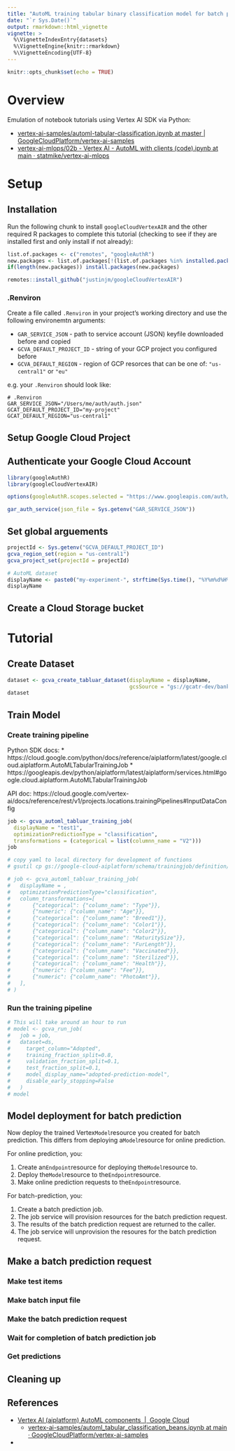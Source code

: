 ```yaml
---
title: "AutoML training tabular binary classification model for batch prediction¶"
date: "`r Sys.Date()`"
output: rmarkdown::html_vignette
vignette: >
  %\VignetteIndexEntry{datasets}
  %\VignetteEngine{knitr::rmarkdown}
  %\VignetteEncoding{UTF-8}
---
```


```r
knitr::opts_chunk$set(echo = TRUE)
```

# Overview

Emulation of notebook tutorials using Vertex AI SDK via Python: 

* [vertex-ai-samples/automl-tabular-classification.ipynb at master \| GoogleCloudPlatform/vertex-ai-samples](https://github.com/GoogleCloudPlatform/vertex-ai-samples/blob/master/notebooks/official/automl/automl-tabular-classification.ipynb)
* [vertex-ai-mlops/02b - Vertex AI - AutoML with clients (code).ipynb at main · statmike/vertex-ai-mlops](https://github.com/statmike/vertex-ai-mlops/blob/main/02b%20-%20Vertex%20AI%20-%20AutoML%20with%20clients%20(code).ipynb)


# Setup

## Installation

Run the following chunk to install `googleCloudVertexAIR` and the other required R packages to complete this tutorial (checking to see if they are installed first and only install if not already): 

```r
list.of.packages <- c("remotes", "googleAuthR")
new.packages <- list.of.packages[!(list.of.packages %in% installed.packages()[,"Package"])]
if(length(new.packages)) install.packages(new.packages)

remotes::install_github("justinjm/googleCloudVertexAIR")
``` 

### .Renviron

Create a file called `.Renviron` in your project's working directory and use the following environemtn arguments: 

* `GAR_SERVICE_JSON` - path to service account (JSON) keyfile downloaded before and copied 
* `GCVA_DEFAULT_PROJECT_ID` - string of your GCP project you configured before 
* `GCVA_DEFAULT_REGION` - region of GCP resorces that can be one of: `"us-central1"` or `"eu"` 

e.g. your `.Renviron` should look like: 

```
# .Renviron
GAR_SERVICE_JSON="/Users/me/auth/auth.json"
GCAT_DEFAULT_PROJECT_ID="my-project"
GCAT_DEFAULT_REGION="us-central1"
```

## Setup Google Cloud Project

## Authenticate your Google Cloud Account

```r
library(googleAuthR)
library(googleCloudVertexAIR)

options(googleAuthR.scopes.selected = "https://www.googleapis.com/auth/cloud-platform")

gar_auth_service(json_file = Sys.getenv("GAR_SERVICE_JSON"))
```

## Set global arguements

```r
projectId <- Sys.getenv("GCVA_DEFAULT_PROJECT_ID")
gcva_region_set(region = "us-central1")
gcva_project_set(projectId = projectId)

# AutoML dataset
displayName <- paste0("my-experiment-", strftime(Sys.time(), "%Y%m%d%H%M%S"))
displayName
```

## Create a Cloud Storage bucket

# Tutorial

## Create Dataset

```r
dataset <- gcva_create_tabluar_dataset(displayName = displayName,
                                       gcsSource = "gs://gcatr-dev/bank_marketing.csv")
dataset
```

## Train Model

### Create training pipeline

Python SDK docs: 
* https://cloud.google.com/python/docs/reference/aiplatform/latest/google.cloud.aiplatform.AutoMLTabularTrainingJob
* https://googleapis.dev/python/aiplatform/latest/aiplatform/services.html#google.cloud.aiplatform.AutoMLTabularTrainingJob

API doc: https://cloud.google.com/vertex-ai/docs/reference/rest/v1/projects.locations.trainingPipelines#InputDataConfig

```r
job <- gcva_automl_tabluar_training_job(
  displayName = "test1",
  optimizationPredictionType = "classification",
  transformations = (categorical = list(columnn_name = "V2")))
job
```

```zsh
# copy yaml to local directory for development of functions
# gsutil cp gs://google-cloud-aiplatform/schema/trainingjob/definition/automl_tabular_1.0.0.yaml .
```

```r
# job <- gcva_automl_tabluar_training_job(
#   displayName = ,
#   optimizationPredictionType="classification",
#   column_transformations=[
#       {"categorical": {"column_name": "Type"}},
#       {"numeric": {"column_name": "Age"}},
#       {"categorical": {"column_name": "Breed1"}},
#       {"categorical": {"column_name": "Color1"}},
#       {"categorical": {"column_name": "Color2"}},
#       {"categorical": {"column_name": "MaturitySize"}},
#       {"categorical": {"column_name": "FurLength"}},
#       {"categorical": {"column_name": "Vaccinated"}},
#       {"categorical": {"column_name": "Sterilized"}},
#       {"categorical": {"column_name": "Health"}},
#       {"numeric": {"column_name": "Fee"}},
#       {"numeric": {"column_name": "PhotoAmt"}},
#   ],
# )

```


### Run the training pipeline


```r
# This will take around an hour to run
# model <- gcva_run_job(
#   job = job,
#   dataset=ds,
#     target_column="Adopted",
#     training_fraction_split=0.8,
#     validation_fraction_split=0.1,
#     test_fraction_split=0.1,
#     model_display_name="adopted-prediction-model",
#     disable_early_stopping=False
#   )
# model 
```

## Model deployment for batch prediction

Now deploy the trained Vertex`Model`resource you created for batch prediction. This differs from deploying a`Model`resource for online prediction.

For online prediction, you:

1.  Create an`Endpoint`resource for deploying the`Model`resource to.
2.  Deploy the`Model`resource to the`Endpoint`resource.
3.  Make online prediction requests to the`Endpoint`resource.

For batch-prediction, you:

1.  Create a batch prediction job.
2.  The job service will provision resources for the batch prediction request.
3.  The results of the batch prediction request are returned to the caller.
4.  The job service will unprovision the resoures for the batch prediction request.

## Make a batch prediction request

### Make test items

### Make batch input file

### Make the batch prediction request

### Wait for completion of batch prediction job

### Get predictions

## Cleaning up


## References

* [Vertex AI (aiplatform) AutoML components  |  Google Cloud](https://cloud.google.com/vertex-ai/docs/pipelines/vertex-automl-component) 
  - [vertex-ai-samples/automl_tabular_classification_beans.ipynb at main · GoogleCloudPlatform/vertex-ai-samples](https://github.com/GoogleCloudPlatform/vertex-ai-samples/blob/main/notebooks/official/pipelines/automl_tabular_classification_beans.ipynb)
- 
